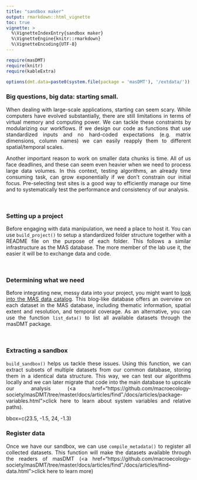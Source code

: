 ```yaml
---
title: "sandbox maker"
output: rmarkdown::html_vignette
toc: true
vignette: >
  %\VignetteIndexEntry{sandbox maker}
  %\VignetteEngine{knitr::rmarkdown}
  %\VignetteEncoding{UTF-8}
---
```


```r

require(masDMT)
require(knitr)
require(kableExtra)

options(dmt.data=paste0(system.file(package = 'masDMT'), '/extdata/'))

```

### Big questions, big data: starting small.
<p align="justify">
When dealing with large-scale applications, starting can seem scary. While computers have evolved substantially, there are still limitations in terms of virtual memory and computing power. We can tackle these constraints by modularizing our workflows. If we design our code as functions that use standardized inputs and no hard-coded expectations (e.g. matrix dimensions, column names) we can easily reapply them to different spatial/temporal scales.
</p>
<p align="justify">
Another important reason to work on smaller data chunks is time. All of us face deadlines, and these can seem even heavier when we need to process large data volumes. In this context, testing algorithms, an already time consuming task, can grow exponentially if we don't constrain our initial focus. Pre-selecting test sites is a good way to efficiently manage our time and to systematically test the performance and consistency of our analysis.
</p>

<br>

### Setting up a project
<p align="justify">
Before engaging with data manipulation, we need a place to host it. You can use `build_project()` to setup a standardized folder structure together with a README file on the purpose of each folder. This follows a similar infrastructure as the MAS database. The more member of the lab use it, the easier it will be to exchange data and code. 
</p>

<br>

### Determining what we need
<p align="justify">
Before integrating new, messy data into your project, you might want to <a href="https://macroecology-society.github.io/data-catalog/">look into the MAS data catalog</a>. This blog-like database offers an overview on each dataset in the MAS database, including thematic information, spatial extent and resolution, and temporal coverage. As an alternative, you can use the function `list_data()` to list all available datasets through the masDMT package.
</p>

<br>

### Extracting a sandbox
<p align="justify">
`build_sandbox()` helps us tackle these issues. Using this function, we can extract subsets of multiple datasets from our common database, storing them in a identical data structure. This way, we can test our algorithms locally and we can later migrate that code into the main database to upscale our analysis (<a href="https://github.com/macroecology-society/masDMT/tree/master/docs/articles/find"./docs/articles/package-variables.html">click here to learn about system variables and relative paths</a>).
</p>

bbox=c(23.5, -1.5, 24, -1.3)


### Register data
<p align="justify">
Once we have our sandbox, we can use `compile_metadata()` to register all collected datasets. This function will make the datasets available through the readers of masDMT (<a href="https://github.com/macroecology-society/masDMT/tree/master/docs/articles/find"./docs/articles/find-data.html">click here to learn more</a>)
</p>
